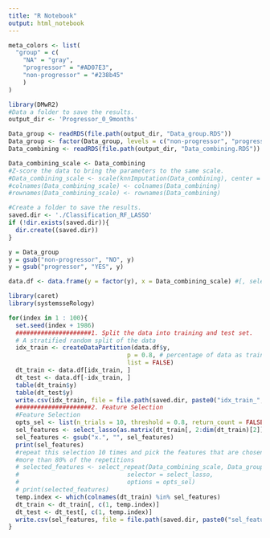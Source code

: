 ```yaml
---
title: "R Notebook"
output: html_notebook
---
```


```r
meta_colors <- list(
  "group" = c(
    "NA" = "gray", 
    "progressor" = "#AD07E3",
    "non-progressor" = "#238b45"
    )
)
``` 



```r
library(DMwR2)
#Data a folder to save the results.
output_dir <- 'Progressor_0_9months'

Data_group <- readRDS(file.path(output_dir, "Data_group.RDS"))
Data_group <- factor(Data_group, levels = c("non-progressor", "progressor"))
Data_combining <- readRDS(file.path(output_dir, "Data_combining.RDS"))

Data_combining_scale <- Data_combining
#Z-score the data to bring the parameters to the same scale.
#Data_combining_scale <- scale(knnImputation(Data_combining), center = TRUE, scale = TRUE)
#colnames(Data_combining_scale) <- colnames(Data_combining)
#rownames(Data_combining_scale) <- rownames(Data_combining)
```

```r
#Create a folder to save the results.
saved.dir <- './Classification_RF_LASSO'
if (!dir.exists(saved.dir)){
  dir.create((saved.dir))
}
```



```r

y = Data_group
y = gsub("non-progressor", "NO", y)
y = gsub("progressor", "YES", y)

data.df <- data.frame(y = factor(y), x = Data_combining_scale) #[, selected_features]) 15
```







```r
library(caret)
library(systemsseRology)

for(index in 1 : 100){
  set.seed(index + 1986)
  #####################1. Split the data into training and test set.
  # A stratified random split of the data
  idx_train <- createDataPartition(data.df$y,
                                 p = 0.8, # percentage of data as training
                                 list = FALSE)
  dt_train <- data.df[idx_train, ]
  dt_test <- data.df[-idx_train, ]
  table(dt_train$y)
  table(dt_test$y)
  write.csv(idx_train, file = file.path(saved.dir, paste0("idx_train_", toString(index), ".csv")))
  #####################2. Feature Selection
  #Feature Selection
  opts_sel <- list(n_trials = 10, threshold = 0.8, return_count = FALSE)
  sel_features <- select_lasso(as.matrix(dt_train[, 2:dim(dt_train)[2]]), dt_train$y)
  sel_features <- gsub("x.", "", sel_features)
  print(sel_features)
  #repeat this selection 10 times and pick the features that are chosen in
  #more than 80% of the repetitions
  # selected_features <- select_repeat(Data_combining_scale, Data_group,
  #                              selector = select_lasso,
  #                              options = opts_sel)
  # print(selected_features)
  temp.index <- which(colnames(dt_train) %in% sel_features)
  dt_train <- dt_train[, c(1, temp.index)]
  dt_test <- dt_test[, c(1, temp.index)]
  write.csv(sel_features, file = file.path(saved.dir, paste0("sel_features_", toString(index), ".csv")))
}
```

